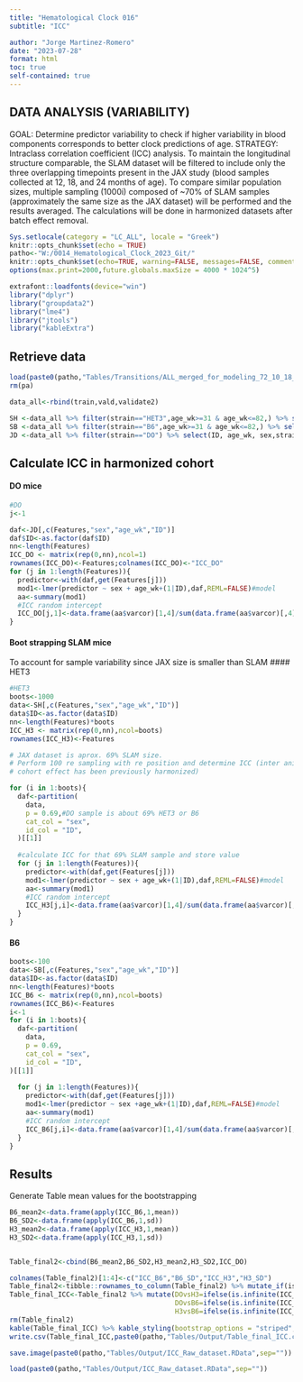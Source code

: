 ```yaml
---
title: "Hematological Clock 016" 
subtitle: "ICC"

author: "Jorge Martinez-Romero"
date: "2023-07-28"
format: html 
toc: true   
self-contained: true  
---
```


## DATA ANALYSIS (VARIABILITY)
GOAL: Determine predictor variability to check if higher variability in blood components corresponds to better clock predictions of age. 
STRATEGY: Intraclass correlation coefficient (ICC) analysis.
To maintain the longitudinal structure comparable, the SLAM dataset will be filtered to include only the three overlapping timepoints present in the JAX study (blood samples collected at 12, 18, and 24 months of age). 
To compare similar population sizes, multiple sampling (1000i) composed of ~70% of SLAM samples (approximately the same size as the JAX dataset) will be performed and the results averaged.
The calculations will be done in harmonized datasets after batch effect removal.

```r
Sys.setlocale(category = "LC_ALL", locale = "Greek")
knitr::opts_chunk$set(echo = TRUE)
patho<-"W:/0014_Hematological_Clock_2023_Git/"
knitr::opts_chunk$set(echo=TRUE, warning=FALSE, messages=FALSE, comment = NA, root.dir = patho, fig.pos = 'H')
options(max.print=2000,future.globals.maxSize = 4000 * 1024^5)
```



```r
extrafont::loadfonts(device="win")
library("dplyr")
library("groupdata2")
library("lme4")
library("jtools")
library("kableExtra")
```

## Retrieve data

```r
load(paste0(patho,"Tables/Transitions/ALL_merged_for_modeling_72_10_18_.Rdata",sep=""))
rm(pa)
```


```r
data_all<-rbind(train,vald,validate2)

SH <-data_all %>% filter(strain=="HET3",age_wk>=31 & age_wk<=82,) %>% select(ID, age_wk, sex,strain,cohort,Features,) %>% filter(complete.cases(.))
SB <-data_all %>% filter(strain=="B6",age_wk>=31 & age_wk<=82,) %>% select(ID, age_wk, sex,strain,cohort,Features,) %>% filter(complete.cases(.))
JD <-data_all %>% filter(strain=="DO") %>% select(ID, age_wk, sex,strain,cohort,Features,) %>% filter(complete.cases(.))
```

## Calculate ICC in harmonized cohort

#### DO mice
```r
#DO
j<-1

daf<-JD[,c(Features,"sex","age_wk","ID")]
daf$ID<-as.factor(daf$ID)
nn<-length(Features)
ICC_DO <- matrix(rep(0,nn),ncol=1)
rownames(ICC_DO)<-Features;colnames(ICC_DO)<-"ICC_DO"
for (j in 1:length(Features)){
  predictor<-with(daf,get(Features[j]))
  mod1<-lmer(predictor ~ sex + age_wk+(1|ID),daf,REML=FALSE)#model
  aa<-summary(mod1)
  #ICC random intercept
  ICC_DO[j,1]<-data.frame(aa$varcor)[1,4]/sum(data.frame(aa$varcor)[,4])
}

```



#### Boot strapping SLAM mice
To account for sample variability since JAX size is
smaller than SLAM 
#### HET3
```r
#HET3
boots<-1000
data<-SH[,c(Features,"sex","age_wk","ID")]
data$ID<-as.factor(data$ID)
nn<-length(Features)*boots
ICC_H3 <- matrix(rep(0,nn),ncol=boots)
rownames(ICC_H3)<-Features

# JAX dataset is aprox. 69% SLAM size.
# Perform 100 re sampling with re position and determine ICC (inter animal variation since 
# cohort effect has been previously harmonized)

for (i in 1:boots){ 
  daf<-partition(
    data,
    p = 0.69,#DO sample is about 69% HET3 or B6 
    cat_col = "sex",
    id_col = "ID",
  )[[1]]
  
  #calculate ICC for that 69% SLAM sample and store value
  for (j in 1:length(Features)){
    predictor<-with(daf,get(Features[j]))
    mod1<-lmer(predictor ~ sex + age_wk+(1|ID),daf,REML=FALSE)#model
    aa<-summary(mod1)
    #ICC random intercept
    ICC_H3[j,i]<-data.frame(aa$varcor)[1,4]/sum(data.frame(aa$varcor)[,4])
  }
}
```

#### B6
```r
boots<-100
data<-SB[,c(Features,"sex","age_wk","ID")]
data$ID<-as.factor(data$ID)
nn<-length(Features)*boots
ICC_B6 <- matrix(rep(0,nn),ncol=boots)
rownames(ICC_B6)<-Features
i<-1
for (i in 1:boots){ 
  daf<-partition(
    data,
    p = 0.69,
    cat_col = "sex",
    id_col = "ID",
)[[1]]
  
  for (j in 1:length(Features)){
    predictor<-with(daf,get(Features[j]))
    mod1<-lmer(predictor ~ sex +age_wk+(1|ID),daf,REML=FALSE)#model
    aa<-summary(mod1)
    #ICC random intercept
    ICC_B6[j,i]<-data.frame(aa$varcor)[1,4]/sum(data.frame(aa$varcor)[,4])
  }
}
```


## Results
Generate Table mean values for the bootstrapping
```r
B6_mean2<-data.frame(apply(ICC_B6,1,mean))
B6_SD2<-data.frame(apply(ICC_B6,1,sd))
H3_mean2<-data.frame(apply(ICC_H3,1,mean))
H3_SD2<-data.frame(apply(ICC_H3,1,sd))


Table_final2<-cbind(B6_mean2,B6_SD2,H3_mean2,H3_SD2,ICC_DO)

colnames(Table_final2)[1:4]<-c("ICC_B6","B6_SD","ICC_H3","H3_SD")
Table_final2<-tibble::rownames_to_column(Table_final2) %>% mutate_if(is.numeric,round, digit=3) 
Table_final_ICC<-Table_final2 %>% mutate(DOvsH3=ifelse(is.infinite(ICC_DO/ICC_H3),">10e6",round(ICC_DO/ICC_H3,digit=3)),
                                         DOvsB6=ifelse(is.infinite(ICC_DO/ICC_B6),">10e6",round(ICC_DO/ICC_B6,digit=3)),
                                         H3vsB6=ifelse(is.infinite(ICC_H3/ICC_B6),">10e6",round(ICC_H3/ICC_B6,digit=3)))
rm(Table_final2)
kable(Table_final_ICC) %>% kable_styling(bootstrap_options = "striped", full_width = FALSE)
write.csv(Table_final_ICC,paste0(patho,"Tables/Output/Table_final_ICC.csv",sep=""))
```

```r
save.image(paste0(patho,"Tables/Output/ICC_Raw_dataset.RData",sep=""))
```

```r
load(paste0(patho,"Tables/Output/ICC_Raw_dataset.RData",sep=""))
```


